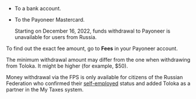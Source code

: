 - To a bank account.

- To the Payoneer Mastercard.

    <Note mode="restriction" title="Alert">

    Starting on December 16, 2022, funds withdrawal to Payoneer is unavailable for users from Russia.

    </Note>

To find out the exact fee amount, go to **Fees** in your Payoneer account.

The minimum withdrawal amount may differ from the one when withdrawing from Toloka. It might be higher (for example, $50).

<Note mode="restriction" title="Alert">

Money withdrawal via the FPS is only available for citizens of the Russian Federation who confirmed their [self-employed](../self-employed/about.dita) status and added Toloka as a partner in the My Taxes system.

</Note>
